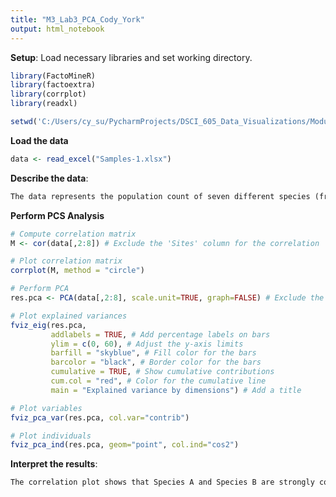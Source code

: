 ```yaml
---
title: "M3_Lab3_PCA_Cody_York"
output: html_notebook
---
```


**Setup**: Load necessary libraries and set working directory.
```r
library(FactoMineR)
library(factoextra)
library(corrplot)
library(readxl)

setwd('C:/Users/cy_su/PycharmProjects/DSCI_605_Data_Visualizations/Module 4/M4_Lab3/')
```

**Load the data**
```r
data <- read_excel("Samples-1.xlsx")
```

**Describe the data**:

```markdown
The data represents the population count of seven different species (from species A to G) across six different sites. The variables chosen for this analysis are the counts of each species at each site, which are numerical and suitable for PCA. PCA is performed to reduce the dimensionality of the data and to identify the most important variables in the dataset that account for the most variance.
```

**Perform PCS Analysis**
```r
# Compute correlation matrix
M <- cor(data[,2:8]) # Exclude the 'Sites' column for the correlation

# Plot correlation matrix
corrplot(M, method = "circle")

# Perform PCA
res.pca <- PCA(data[,2:8], scale.unit=TRUE, graph=FALSE) # Exclude the 'Sites' column for the PCA

# Plot explained variances
fviz_eig(res.pca,
         addlabels = TRUE, # Add percentage labels on bars
         ylim = c(0, 60), # Adjust the y-axis limits
         barfill = "skyblue", # Fill color for the bars
         barcolor = "black", # Border color for the bars
         cumulative = TRUE, # Show cumulative contributions
         cum.col = "red", # Color for the cumulative line
         main = "Explained variance by dimensions") # Add a title

# Plot variables
fviz_pca_var(res.pca, col.var="contrib")

# Plot individuals
fviz_pca_ind(res.pca, geom="point", col.ind="cos2")
```

**Interpret the results**:
```markdown
The correlation plot shows that Species A and Species B are strongly correlated, while Species C and Species D are negatively correlated. The plot of explained variances indicates that the first two principal components explain a significant amount of the variance in the data. The variable plot shows which species contribute most to the principal components, indicating which species are most distinct in terms of population across the sites. The individuals plot shows how the sites are related to each other based on the principal components, indicating which sites have similar species populations.
```